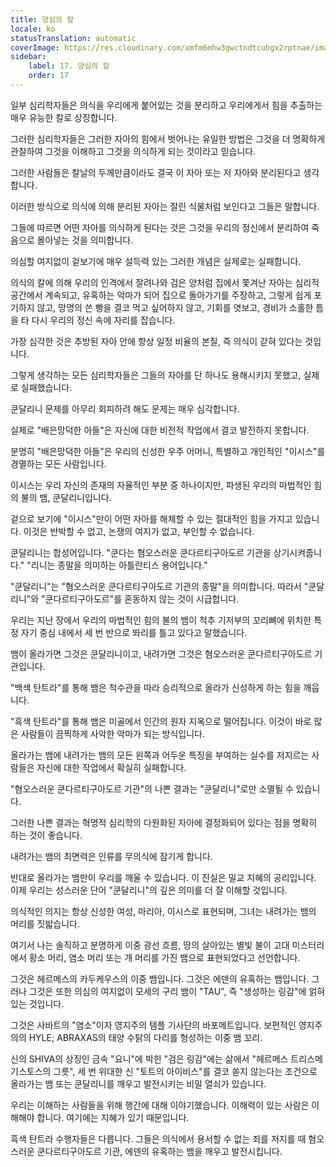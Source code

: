 ```yaml
---
title: 양심의 칼
locale: ko
statusTranslation: automatic
coverImage: https://res.cloudinary.com/xmfm6mhw3gwctndtcubgx2rptnae/image/upload/v1741354419/small_cover_la_gran_rebelion_28716e29d2.webp
sidebar:
    label: 17. 양심의 칼
    order: 17
---
```

일부 심리학자들은 의식을 우리에게 붙어있는 것을 분리하고 우리에게서 힘을 추출하는 매우 유능한 칼로 상징합니다.

그러한 심리학자들은 그러한 자아의 힘에서 벗어나는 유일한 방법은 그것을 더 명확하게 관찰하여 그것을 이해하고 그것을 의식하게 되는 것이라고 믿습니다.

그러한 사람들은 칼날의 두께만큼이라도 결국 이 자아 또는 저 자아와 분리된다고 생각합니다.

이러한 방식으로 의식에 의해 분리된 자아는 잘린 식물처럼 보인다고 그들은 말합니다.

그들에 따르면 어떤 자아를 의식하게 된다는 것은 그것을 우리의 정신에서 분리하여 죽음으로 몰아넣는 것을 의미합니다.

의심할 여지없이 겉보기에 매우 설득력 있는 그러한 개념은 실제로는 실패합니다.

의식의 칼에 의해 우리의 인격에서 잘려나와 검은 양처럼 집에서 쫓겨난 자아는 심리적 공간에서 계속되고, 유혹하는 악마가 되어 집으로 돌아가기를 주장하고, 그렇게 쉽게 포기하지 않고, 망명의 쓴 빵을 결코 먹고 싶어하지 않고, 기회를 엿보고, 경비가 소홀한 틈을 타 다시 우리의 정신 속에 자리를 잡습니다.

가장 심각한 것은 추방된 자아 안에 항상 일정 비율의 본질, 즉 의식이 갇혀 있다는 것입니다.

그렇게 생각하는 모든 심리학자들은 그들의 자아를 단 하나도 용해시키지 못했고, 실제로 실패했습니다.

쿤달리니 문제를 아무리 회피하려 해도 문제는 매우 심각합니다.

실제로 "배은망덕한 아들"은 자신에 대한 비전적 작업에서 결코 발전하지 못합니다.

분명히 "배은망덕한 아들"은 우리의 신성한 우주 어머니, 특별하고 개인적인 "이시스"를 경멸하는 모든 사람입니다.

이시스는 우리 자신의 존재의 자율적인 부분 중 하나이지만, 파생된 우리의 마법적인 힘의 불의 뱀, 쿤달리니입니다.

겉으로 보기에 "이시스"만이 어떤 자아를 해체할 수 있는 절대적인 힘을 가지고 있습니다. 이것은 반박할 수 없고, 논쟁의 여지가 없고, 부인할 수 없습니다.

쿤달리니는 합성어입니다. "쿤다는 혐오스러운 쿤다르티구아도르 기관을 상기시켜줍니다." "리니는 종말을 의미하는 아틀란티스 용어입니다."

"쿤달리니"는 "혐오스러운 쿤다르티구아도르 기관의 종말"을 의미합니다. 따라서 "쿤달리니"와 "쿤다르티구아도르"를 혼동하지 않는 것이 시급합니다.

우리는 지난 장에서 우리의 마법적인 힘의 불의 뱀이 척추 기저부의 꼬리뼈에 위치한 특정 자기 중심 내에서 세 번 반으로 똬리를 틀고 있다고 말했습니다.

뱀이 올라가면 그것은 쿤달리니이고, 내려가면 그것은 혐오스러운 쿤다르티구아도르 기관입니다.

"백색 탄트라"를 통해 뱀은 척수관을 따라 승리적으로 올라가 신성하게 하는 힘을 깨웁니다.

"흑색 탄트라"를 통해 뱀은 미골에서 인간의 원자 지옥으로 떨어집니다. 이것이 바로 많은 사람들이 끔찍하게 사악한 악마가 되는 방식입니다.

올라가는 뱀에 내려가는 뱀의 모든 왼쪽과 어두운 특징을 부여하는 실수를 저지르는 사람들은 자신에 대한 작업에서 확실히 실패합니다.

"혐오스러운 쿤다르티구아도르 기관"의 나쁜 결과는 "쿤달리니"로만 소멸될 수 있습니다.

그러한 나쁜 결과는 혁명적 심리학의 다원화된 자아에 결정화되어 있다는 점을 명확히 하는 것이 좋습니다.

내려가는 뱀의 최면력은 인류를 무의식에 잠기게 합니다.

반대로 올라가는 뱀만이 우리를 깨울 수 있습니다. 이 진실은 밀교 지혜의 공리입니다. 이제 우리는 성스러운 단어 "쿤달리니"의 깊은 의미를 더 잘 이해할 것입니다.

의식적인 의지는 항상 신성한 여성, 마리아, 이시스로 표현되며, 그녀는 내려가는 뱀의 머리를 짓밟습니다.

여기서 나는 솔직하고 분명하게 이중 광선 흐름, 땅의 살아있는 별빛 불이 고대 미스터리에서 황소 머리, 염소 머리 또는 개 머리를 가진 뱀으로 표현되었다고 선언합니다.

그것은 헤르메스의 카두케우스의 이중 뱀입니다. 그것은 에덴의 유혹하는 뱀입니다. 그러나 그것은 또한 의심의 여지없이 모세의 구리 뱀이 "TAU", 즉 "생성하는 링감"에 얽혀있는 것입니다.

그것은 사바트의 "염소"이자 영지주의 템플 기사단의 바포메트입니다. 보편적인 영지주의의 HYLE; ABRAXAS의 태양 수탉의 다리를 형성하는 이중 뱀 꼬리.

신의 SHIVA의 상징인 금속 "요니"에 박힌 "검은 링감"에는 삶에서 "헤르메스 트리스메기스토스의 그릇", 세 번 위대한 신 "토트의 아이비스"를 결코 쏟지 않는다는 조건으로 올라가는 뱀 또는 쿤달리니를 깨우고 발전시키는 비밀 열쇠가 있습니다.

우리는 이해하는 사람들을 위해 행간에 대해 이야기했습니다. 이해력이 있는 사람은 이해해야 합니다. 여기에는 지혜가 있기 때문입니다.

흑색 탄트라 수행자들은 다릅니다. 그들은 의식에서 용서할 수 없는 죄를 저지를 때 혐오스러운 쿤다르티구아도르 기관, 에덴의 유혹하는 뱀을 깨우고 발전시킵니다.
